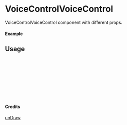 
<Meta of={VoiceControlVoiceControl} title="unDraw/VoiceControlVoiceControl" />

# VoiceControlVoiceControl

VoiceControlVoiceControl component with different props.

#### Example

<Canvas of={VoiceControlVoiceControl.Primary} />

## Usage

```ts
import { VoiceControlVoiceControl } from "yadl-ui";

const Example = () => {
  return (
      <VoiceControlVoiceControl />
  );
};

export default Example;
```

#### Credits
[unDraw](https://undraw.co/illustrations)
